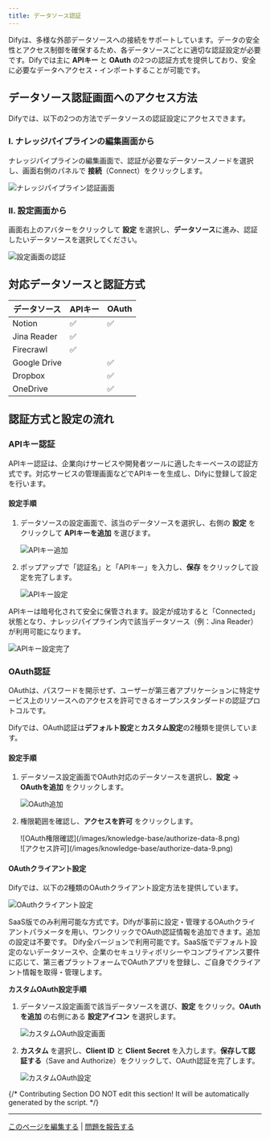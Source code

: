 ```yaml
---
title: データソース認証
---
```


Difyは、多様な外部データソースへの接続をサポートしています。データの安全性とアクセス制御を確保するため、各データソースごとに適切な認証設定が必要です。Difyでは主に **APIキー** と **OAuth** の2つの認証方式を提供しており、安全に必要なデータへアクセス・インポートすることが可能です。

## データソース認証画面へのアクセス方法

Difyでは、以下の2つの方法でデータソースの認証設定にアクセスできます。

### I. ナレッジパイプラインの編集画面から

ナレッジパイプラインの編集画面で、認証が必要なデータソースノードを選択し、画面右側のパネルで **接続**（Connect）をクリックします。

![ナレッジパイプライン認証画面](/images/knowledge-base/authorize-data-1.PNG)

### II. 設定画面から

画面右上のアバターをクリックして **設定** を選択し、**データソース**に進み、認証したいデータソースを選択してください。

![設定画面の認証](/images/knowledge-base/authorize-data-2.PNG)

## 対応データソースと認証方式

| データソース      | APIキー | OAuth |
|-----------------|---------|-------|
| Notion          | ✅      | ✅    |
| Jina Reader     | ✅      |       |
| Firecrawl       | ✅      |       |
| Google Drive    |         | ✅    |
| Dropbox         |         | ✅    |
| OneDrive        |         | ✅    |

## 認証方式と設定の流れ

### APIキー認証

APIキー認証は、企業向けサービスや開発者ツールに適したキーベースの認証方式です。対応サービスの管理画面などでAPIキーを生成し、Difyに登録して設定を行います。

#### 設定手順

1. データソースの設定画面で、該当のデータソースを選択し、右側の **設定** をクリックして **APIキーを追加** を選びます。

   ![APIキー追加](/images/knowledge-base/authorize-data-3.PNG)

2. ポップアップで「認証名」と「APIキー」を入力し、**保存** をクリックして設定を完了します。

   ![APIキー設定](/images/knowledge-base/authorize-data-4.png)

APIキーは暗号化されて安全に保管されます。設定が成功すると「Connected」状態となり、ナレッジパイプライン内で該当データソース（例：Jina Reader）が利用可能になります。

![APIキー設定完了](/images/knowledge-base/authorize-data-6.png)

### OAuth認証

OAuthは、パスワードを開示せず、ユーザーが第三者アプリケーションに特定サービス上のリソースへのアクセスを許可できるオープンスタンダードの認証プロトコルです。

Difyでは、OAuth認証は**デフォルト設定**と**カスタム設定**の2種類を提供しています。

#### 設定手順

1. データソース設定画面でOAuth対応のデータソースを選択し、**設定** → **OAuthを追加** をクリックします。

   ![OAuth追加](/images/knowledge-base/authorize-data-7.png)

2. 権限範囲を確認し、**アクセスを許可** をクリックします。

   <div style={{display: 'flex', flexWrap: 'wrap', gap: '30px'}}>
      <div style={{flex: 1, minWidth: '300px'}}>
         ![OAuth権限確認](/images/knowledge-base/authorize-data-8.png)  
      </div>
      <div style={{flex: 1, minWidth: '300px'}}>
         ![アクセス許可](/images/knowledge-base/authorize-data-9.png)
      </div>
   </div>

#### OAuthクライアント設定

Difyでは、以下の2種類のOAuthクライアント設定方法を提供しています。

![OAuthクライアント設定](/images/knowledge-base/authorize-data-10.png)

<Tabs>
  <Tab title="デフォルト">
    SaaS版でのみ利用可能な方式です。Difyが事前に設定・管理するOAuthクライアントパラメータを用い、ワンクリックでOAuth認証情報を追加できます。追加の設定は不要です。
  </Tab>
  <Tab title="カスタム">
    Dify全バージョンで利用可能です。SaaS版でデフォルト設定のないデータソースや、企業のセキュリティポリシーやコンプライアンス要件に応じて、第三者プラットフォームでOAuthアプリを登録し、ご自身でクライアント情報を取得・管理します。
  </Tab>
</Tabs>

**カスタムOAuth設定手順**

1. データソース設定画面で該当データソースを選び、**設定** をクリック。**OAuthを追加** の右側にある **設定アイコン** を選択します。

   ![カスタムOAuth設定画面](/images/knowledge-base/authorize-data-11.png)

2. **カスタム** を選択し、**Client ID** と **Client Secret** を入力します。**保存して認証する**（Save and Authorize）をクリックして、OAuth認証を完了します。

   ![カスタムOAuth設定](/images/knowledge-base/authorize-data-12.png)

{/*
Contributing Section
DO NOT edit this section!
It will be automatically generated by the script.
*/}

---

[このページを編集する](https://github.com/langgenius/dify-docs/edit/main/ja-jp/guides/knowledge-base/knowledge-pipeline/authorize-data-source.mdx) | [問題を報告する](https://github.com/langgenius/dify-docs/issues/new?template=docs.yml)

